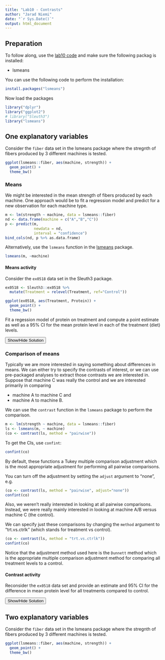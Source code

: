 ```yaml
---
title: "Lab10 - Contrasts"
author: "Jarad Niemi"
date: "`r Sys.Date()`"
output: html_document
---
```



## Preparation

To follow along, use the [lab10 code](lab10.R) and make sure the following 
packag is installed:

- lsmeans

You can use the following code to perform the installation:

```r
install.packages("lsmeans")
```

Now load the packages

```r
library("dplyr")
library("ggplot2")
# library("Sleuth3")
library("lsmeans")
```

## One explanatory variables

Consider the `fiber` data set in the lsmeans package where
the stregnth of fibers produced by 3 different machines is tested. 

```r
ggplot(lsmeans::fiber, aes(machine, strength)) + 
  geom_point() + 
  theme_bw()
```

### Means

We might be interested in the mean strength of fibers produced by each machine.
One approach would be to fit a regression model and predict for a new 
observation for each machine type.

```r
m <- lm(strength ~ machine, data = lsmeans::fiber)
nd <- data.frame(machine = c("A","B","C"))
p <- predict(m, 
             newdata = nd, 
             interval = "confidence")
bind_cols(nd, p %>% as.data.frame)
```
Alternatively, use the `lsmeans` function in the 
[lsmeans](https://cran.r-project.org/web/packages/lsmeans/index.html) 
package.

```r
lsmeans(m, ~machine)
```

#### Means activity

Consider the `ex0518` data set in the Sleuth3 package.

```r
ex0518 <- Sleuth3::ex0518 %>%
  mutate(Treatment = relevel(Treatment, ref="Control"))

ggplot(ex0518, aes(Treatment, Protein)) + 
  geom_point() + 
  theme_bw()
```

Fit a regession model of protein on treatment and 
compute a point estimate as well as a 95% CI for the mean protein level in 
each of the treatment (diet) levels.

<div id="means_activity_solution" style="display:none"> 
```r
m <- lm(Protein ~ Treatment, data = ex0518)
lsmeans(m, ~Treatment)
```
</div> 
<button title="Show a solution" type="button" onclick="if(document.getElementById('means_activity_solution') .style.display=='none') {document.getElementById('means_activity_solution') .style.display=''}else{document.getElementById('means_activity_solution') .style.display='none'}">Show/Hide Solution</button>

### Comparison of means

Typically we are more interested in saying something about differences in means.
We can either try to specify the contrasts of interest, or we can use 
pre-packaged analyses to extract those contrasts we are interested in.
Suppose that machine C was really the control and we are interested primarily
in comparing 

- machine A to machine C and
- machine A to machine B.

We can use the `contrast`  function in the `lsmeans` package to perform the
comparison.

```r
m <- lm(strength ~ machine, data = lsmeans::fiber)
ls <- lsmeans(m, ~ machine)
(co <- contrast(ls, method = "pairwise"))
```
To get the CIs, use `confint`:

```r
confint(co)
```

By default, these functions a Tukey multiple comparison adjustment which is the 
most appropriate adjustment for performing all pairwise comparisons. 

You can turn off the adjustment by setting the `adjust` argument to "none", e.g.

```r
(co <- contrast(ls, method = "pairwise", adjust="none"))
confint(co)
```

Also, we weren't really interested in looking at all pairwise comparisons.
Instead, we were really mainly interested in looking at machine A/B versus 
machine C (the control).

We can specify just these comparisons by changing the `method` argument to 
"trt.vs.ctrlk" (which stands for treatment vs control).

```r
(co <- contrast(ls, method = "trt.vs.ctrlk"))
confint(co)
```
Notice that the adjustment method used here is the `Dunnett` method which is
the appropriate multiple comparison adjustment method for comparing all 
treatment levels to a control. 

#### Contrast activity

Reconsider the `ex0518` data set and provide an estimate and 95% CI for the 
difference in mean protein level for all treatments compared to control.

<div id="contrasts_activity_solution" style="display:none"> 
```r
m <- lm(Protein ~ Treatment, data = ex0518)
ls <- lsmeans(m, ~ Treatment)
(co <- contrast(ls, method = "trt.vs.ctrlk"))
confint(co)
```
</div> 
<button title="Show a solution" type="button" onclick="if(document.getElementById('contrasts_activity_solution') .style.display=='none') {document.getElementById('contrasts_activity_solution') .style.display=''}else{document.getElementById('contrasts_activity_solution') .style.display='none'}">Show/Hide Solution</button>




## Two explanatory variables

Consider the `fiber` data set in the lsmeans package where
the stregnth of fibers produced by 3 different machines is tested. 

```r
ggplot(lsmeans::fiber, aes(machine, strength)) + 
  geom_point() + 
  theme_bw()
```